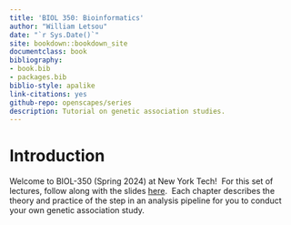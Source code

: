 ```yaml
--- 
title: 'BIOL 350: Bioinformatics'
author: "William Letsou"
date: "`r Sys.Date()`"
site: bookdown::bookdown_site
documentclass: book
bibliography:
- book.bib
- packages.bib
biblio-style: apalike
link-citations: yes
github-repo: openscapes/series
description: Tutorial on genetic association studies.
---
```


# Introduction {#intro}

Welcome to BIOL-350 (Spring 2024) at New York Tech!&nbsp; For this set of lectures, follow along with the slides [here](https://wletsou.github.io/BIOL-350/raw/master/docs/BIOL 350 slides.pdf).&nbsp; Each chapter describes the theory and practice of the step in an analysis pipeline for you to conduct your own genetic association study.



